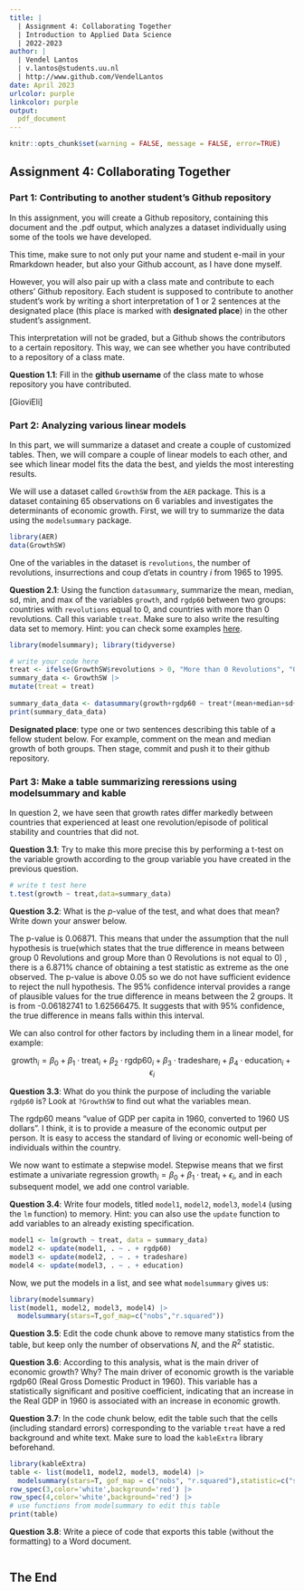 ```yaml
---
title: | 
  | Assignment 4: Collaborating Together
  | Introduction to Applied Data Science
  | 2022-2023
author: |
  | Vendel Lantos
  | v.lantos@students.uu.nl
  | http://www.github.com/VendelLantos
date: April 2023
urlcolor: purple
linkcolor: purple
output: 
  pdf_document
---
```


```r
knitr::opts_chunk$set(warning = FALSE, message = FALSE, error=TRUE)
```

## Assignment 4: Collaborating Together

### Part 1: Contributing to another student's Github repository

In this assignment, you will create a Github repository, containing this document and the .pdf output, which analyzes a dataset individually using some of the tools we have developed.

This time, make sure to not only put your name and student e-mail in your Rmarkdown header, but also your Github account, as I have done myself.

However, you will also pair up with a class mate and contribute to each others' Github repository. Each student is supposed to contribute to another student's work by writing a short interpretation of 1 or 2 sentences at the designated place (this place is marked with **designated place**) in the other student's assignment.

This interpretation will not be graded, but a Github shows the contributors to a certain repository. This way, we can see whether you have contributed to a repository of a class mate.

**Question 1.1**: Fill in the **github username** of the class mate to whose repository you have contributed.

[GioviEli]

### Part 2: Analyzing various linear models

In this part, we will summarize a dataset and create a couple of customized tables. Then, we will compare a couple of linear models to each other, and see which linear model fits the data the best, and yields the most interesting results.

We will use a dataset called `GrowthSW` from the `AER` package. This is a dataset containing 65 observations on 6 variables and investigates the determinants of economic growth. First, we will try to summarize the data using the `modelsummary` package.

```r
library(AER)
data(GrowthSW)
```

One of the variables in the dataset is `revolutions`, the number of revolutions, insurrections and coup d'etats in country $i$ from 1965 to 1995.

**Question 2.1**: Using the function `datasummary`, summarize the mean, median, sd, min, and max of the variables `growth`, and `rgdp60` between two groups: countries with `revolutions` equal to 0, and countries with more than 0 revolutions. Call this variable `treat`. Make sure to also write the resulting data set to memory. Hint: you can check some examples [here](https://vincentarelbundock.github.io/modelsummary/articles/datasummary.html#datasummary).

```r
library(modelsummary); library(tidyverse)

# write your code here
treat <- ifelse(GrowthSW$revolutions > 0, "More than 0 Revolutions", "0 Revolutions")
summary_data <- GrowthSW |>
mutate(treat = treat)
  
summary_data_data <- datasummary(growth+rgdp60 ~ treat*(mean+median+sd+ min+ max),data = summary_data)
print(summary_data_data)
```

**Designated place**: type one or two sentences describing this table of a fellow student below. For example, comment on the mean and median growth of both groups. Then stage, commit and push it to their github repository.

### Part 3: Make a table summarizing reressions using modelsummary and kable

In question 2, we have seen that growth rates differ markedly between countries that experienced at least one revolution/episode of political stability and countries that did not.

**Question 3.1**: Try to make this more precise this by performing a t-test on the variable growth according to the group variable you have created in the previous question.

```r
# write t test here
t.test(growth ~ treat,data=summary_data)

```

**Question 3.2**: What is the $p$-value of the test, and what does that mean? Write down your answer below.

The p-value is 0.06871. This means that under the assumption that the null hypothesis is true(which states that the true difference in means between group 0 Revolutions and group More than 0 Revolutions is not equal to 0) , there is a 6.871% chance of obtaining a test statistic as extreme as the one observed. The p-value is above 0.05 so we do not have sufficient evidence to reject the null hypothesis. The 95% confidence interval provides a range of plausible values for the true difference in means between the 2 groups. It is from -0.06182741 to 1.62566475. It suggests that with 95% confidence, the true difference in means falls within this interval.

We can also control for other factors by including them in a linear model, for example:

$$
\text{growth}_i = \beta_0 + \beta_1 \cdot \text{treat}_i + \beta_2 \cdot \text{rgdp60}_i + \beta_3 \cdot \text{tradeshare}_i + \beta_4 \cdot \text{education}_i + \epsilon_i
$$

**Question 3.3**: What do you think the purpose of including the variable `rgdp60` is? Look at `?GrowthSW` to find out what the variables mean.

The rgdp60 means "value of GDP per capita in 1960, converted to 1960 US dollars". I think, it is to provide a measure of the economic output per person. It is easy to access the standard of living or economic well-being of individuals within the country.

We now want to estimate a stepwise model. Stepwise means that we first estimate a univariate regression $\text{growth}_i = \beta_0 + \beta_1 \cdot \text{treat}_i + \epsilon_i$, and in each subsequent model, we add one control variable.

**Question 3.4**: Write four models, titled `model1`, `model2`, `model3`, `model4` (using the `lm` function) to memory. Hint: you can also use the `update` function to add variables to an already existing specification.

```r
model1 <- lm(growth ~ treat, data = summary_data)
model2 <- update(model1, . ~ . + rgdp60)
model3 <- update(model2, . ~ . + tradeshare)
model4 <- update(model3, . ~ . + education)
```

Now, we put the models in a list, and see what `modelsummary` gives us:

```r
library(modelsummary)
list(model1, model2, model3, model4) |>
  modelsummary(stars=T,gof_map=c("nobs","r.squared"))
```

**Question 3.5**: Edit the code chunk above to remove many statistics from the table, but keep only the number of observations $N$, and the $R^2$ statistic.

**Question 3.6**: According to this analysis, what is the main driver of economic growth? Why?
The main driver of economic growth is the variable rgdp60 (Real Gross Domestic Product in 1960). This variable has a statistically significant and positive coefficient, indicating that an increase in the Real GDP in 1960 is associated with an increase in economic growth.

**Question 3.7**: In the code chunk below, edit the table such that the cells (including standard errors) corresponding to the variable `treat` have a red background and white text. Make sure to load the `kableExtra` library beforehand.

```r
library(kableExtra)
table <- list(model1, model2, model3, model4) |>
  modelsummary(stars=T, gof_map = c("nobs", "r.squared"),statistic=c("s.e.={std.error}")) |>
row_spec(3,color='white',background='red') |>
row_spec(4,color='white',background='red') |>
# use functions from modelsummary to edit this table
print(table)
```

**Question 3.8**: Write a piece of code that exports this table (without the formatting) to a Word document.

```r

```

## The End
